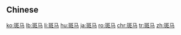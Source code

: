 ==Chinese==
{{zh-see|斑馬}}

[[ko:斑马]]
[[lb:斑马]]
[[li:斑马]]
[[hu:斑马]]
[[ja:斑马]]
[[ro:斑马]]
[[chr:斑马]]
[[tr:斑马]]
[[zh:斑马]]